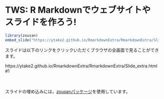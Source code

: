 # TWS: R Markdownでウェブサイトやスライドを作ろう!

```r
library(zousan)
embed_slide("https://ytake2.github.io/RmarkdownExtra/RmarkdownExtra/Slide_extra.html#1")
```


スライドは以下のリンクをクリックいただくブラウザの全画面で見ることができます。


https://ytake2.github.io/RmarkdownExtra/RmarkdownExtra/Slide_extra.html#1


<br>
<br>
スライドの埋め込みには，[zousanパッケージ](https://kazutan.github.io/blog/2017/03/embed-slide-into-rmd/)を使用しています。
